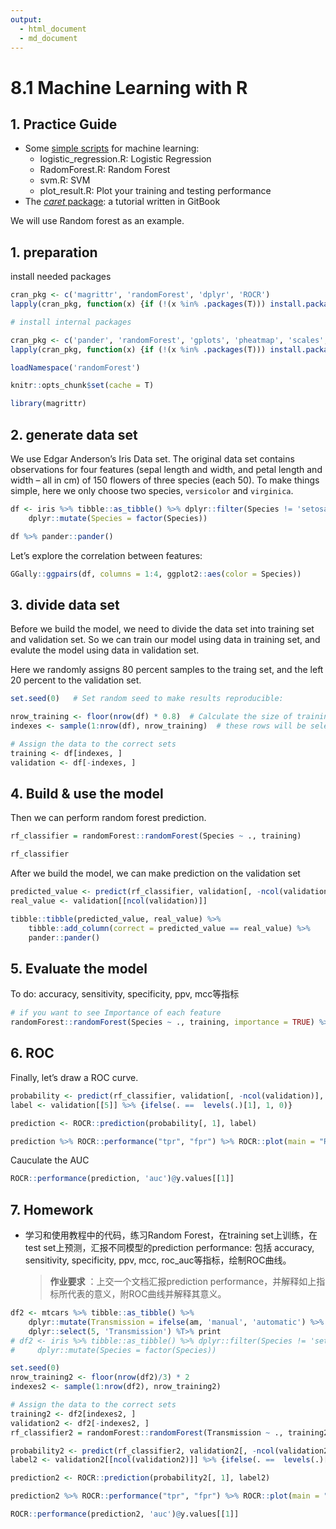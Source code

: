 ```yaml
---
output:
  - html_document
  - md_document
---
```


# 8.1 Machine Learning with R

## 1. Practice Guide

* Some [simple scripts](https://github.com/urluzhi/scripts/tree/master/Rscript/machine_learning) for machine learning:
  * logistic\_regression.R: Logistic Regression
  * RadomForest.R: Random Forest
  * svm.R: SVM
  * plot\_result.R: Plot your training and testing performance
* The [_caret_ package](http://topepo.github.io/caret): a tutorial written in GitBook






We will use Random forest as an example.

## 1. preparation


install needed packages

```r
cran_pkg <- c('magrittr', 'randomForest', 'dplyr', 'ROCR')
lapply(cran_pkg, function(x) {if (!(x %in% .packages(T))) install.packages(x)})
```

```r
# install internal packages

cran_pkg <- c('pander', 'randomForest', 'gplots', 'pheatmap', 'scales', 'reshape2', 'RColorBrewer', 'plotrix')
lapply(cran_pkg, function(x) {if (!(x %in% .packages(T))) install.packages(x)})
```


```r
loadNamespace('randomForest')

knitr::opts_chunk$set(cache = T)
```


```r
library(magrittr)
```


## 2. generate data set

We use Edgar Anderson’s Iris Data set. The original data set contains observations for four features (sepal length and width, and petal length and width – all in cm) of 150 flowers of three species (each 50). To make things simple, here we only choose two species, `versicolor` and `virginica`.

```r
df <- iris %>% tibble::as_tibble() %>% dplyr::filter(Species != 'setosa') %>%
    dplyr::mutate(Species = factor(Species))
```

```r
df %>% pander::pander()
```

Let's explore the correlation between features:

```r
GGally::ggpairs(df, columns = 1:4, ggplot2::aes(color = Species))
```


## 3. divide data set

Before we build the model, we need to divide the data set into training set and validation set. So we can train our model using data in training set, and evalute the model using data in validation set.

Here we randomly assigns 80 percent samples to the traing set, and the left 20 percent to the validation set.

```r
set.seed(0)   # Set random seed to make results reproducible:

nrow_training <- floor(nrow(df) * 0.8)  # Calculate the size of training sets
indexes <- sample(1:nrow(df), nrow_training)  # these rows will be select for training

# Assign the data to the correct sets
training <- df[indexes, ] 
validation <- df[-indexes, ]
```

## 4. Build & use the model

Then we can perform random forest prediction.

```r
rf_classifier = randomForest::randomForest(Species ~ ., training)
```

```r
rf_classifier
```


After we build the model, we can make prediction on the validation set

```r
predicted_value <- predict(rf_classifier, validation[, -ncol(validation)])
real_value <- validation[[ncol(validation)]]
```

```r
tibble::tibble(predicted_value, real_value) %>% 
    tibble::add_column(correct = predicted_value == real_value) %>% 
    pander::pander()
```

## 5. Evaluate the model

To do: accuracy, sensitivity, specificity, ppv, mcc等指标

```r
# if you want to see Importance of each feature
randomForest::randomForest(Species ~ ., training, importance = TRUE) %>% randomForest::varImpPlot()
```

## 6. ROC

Finally, let's draw a ROC curve.

```r
probability <- predict(rf_classifier, validation[, -ncol(validation)], type = "prob")
label <- validation[[5]] %>% {ifelse(. ==  levels(.)[1], 1, 0)}

prediction <- ROCR::prediction(probability[, 1], label)

prediction %>% ROCR::performance("tpr", "fpr") %>% ROCR::plot(main = "ROC Curve") 
```

Cauculate the AUC

```r
ROCR::performance(prediction, 'auc')@y.values[[1]]
```





## 7. Homework

* 学习和使用教程中的代码，练习Random Forest，在training set上训练，在test set上预测，汇报不同模型的prediction performance: 包括 accuracy, sensitivity, specificity, ppv, mcc, roc\_auc等指标，绘制ROC曲线。

  > **作业要求** ：上交一个文档汇报prediction performance，并解释如上指标所代表的意义，附ROC曲线并解释其意义。


```r
df2 <- mtcars %>% tibble::as_tibble() %>%
    dplyr::mutate(Transmission = ifelse(am, 'manual', 'automatic') %>% factor) %>%
    dplyr::select(5, 'Transmission') %T>% print
# df2 <- iris %>% tibble::as_tibble() %>% dplyr::filter(Species != 'setosa') %>%
#     dplyr::mutate(Species = factor(Species))

set.seed(0)  
nrow_training2 <- floor(nrow(df2)/3) * 2
indexes2 <- sample(1:nrow(df2), nrow_training2) 

# Assign the data to the correct sets
training2 <- df2[indexes2, ] 
validation2 <- df2[-indexes2, ]
rf_classifier2 = randomForest::randomForest(Transmission ~ ., training2) %T>% print

probability2 <- predict(rf_classifier2, validation2[, -ncol(validation2)], type = "prob")
label2 <- validation2[[ncol(validation2)]] %>% {ifelse(. ==  levels(.)[1], 1, 0)}

prediction2 <- ROCR::prediction(probability2[, 1], label2)

prediction2 %>% ROCR::performance("tpr", "fpr") %>% ROCR::plot(main = "ROC Curve") 

ROCR::performance(prediction2, 'auc')@y.values[[1]]
```


